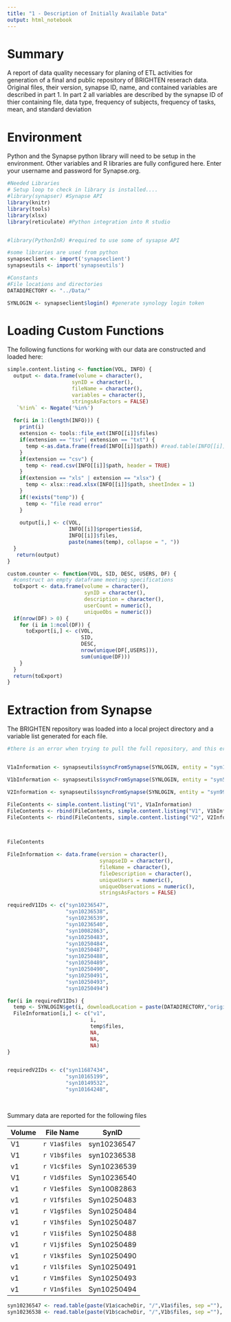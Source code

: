 ```yaml
---
title: "1 - Description of Initially Available Data"
output: html_notebook
---
```


# Summary

A report of data quality necessary for planing of ETL activities for generation of a final and public repository of BRIGHTEN reserach data. Original files, their version, synapse ID, name, and contained variables are described in part 1. In part 2 all variables are described by the synapse ID of thier containing file, data type, frequency of subjects, frequency of tasks, mean, and standard deviation

# Environment

Python and the Synapse python library will need to be setup in the environment. Other variables and R libraries are fully configured here. Enter your username and password for Synapse.org.

```r
#Needed Libraries 
# Setup loop to check in library is installed....
#library(synapser) #Synapse API
library(knitr)
library(tools)
library(xlsx)
library(reticulate) #Python integration into R studio


#library(PythonInR) #required to use some of sysapse API

#some libraries are used from python
synapseclient <- import('synapseclient')
synapseutils <- import('synapseutils') 

#Constants
#File locations and directories
DATADIRECTORY <- "../Data/"

SYNLOGIN <- synapseclient$login() #generate synology login token
```

# Loading Custom Functions

The following functions for working with our data are constructed and loaded here:

```r
simple.content.listing <- function(VOL, INFO) {
  output <- data.frame(volume = character(),
                     synID = character(),
                     fileName = character(),
                     variables = character(),
                     stringsAsFactors = FALSE)
   `%!in%` <- Negate('%in%')
                    
  for(i in 1:(length(INFO))) {
    print(i)
    extension <- tools::file_ext(INFO[[i]]$files)
    if(extension == "tsv"| extension == "txt") {
      temp <-as.data.frame(fread(INFO[[i]]$path)) #read.table(INFO[[i]]$path, sep = "\t",  header = TRUE)
    }
    if(extension == "csv") {
      temp <- read.csv(INFO[[i]]$path, header = TRUE)
    }
    if(extension == "xls" | extension == "xlsx") {
      temp <- xlsx::read.xlsx(INFO[[i]]$path, sheetIndex = 1)
    }  
    if(!exists("temp")) {
      temp <- "file read error"
    }
    
    output[i,] <- c(VOL,
                    INFO[[i]]$properties$id,
                    INFO[[i]]$files,
                    paste(names(temp), collapse = ", "))
  }
   return(output)
}

custom.counter <- function(VOL, SID, DESC, USERS, DF) {
  #construct an empty dataframe meeting specifications
  toExport <- data.frame(volume = character(),
                         synID = character(),
                         description = character(),
                         userCount = numeric(),
                         uniqueObs = numeric())
  if(nrow(DF) > 0) {
    for (i in 1:ncol(DF)) {
      toExport[i,] <- c(VOL, 
                        SID,
                        DESC,
                        nrow(unique(DF[,USERS])),
                        sum(unique(DF)))
    }
  }
  return(toExport)
}

```

# Extraction from Synapse

The BRIGHTEN repository was loaded into a local project directory and a variable list generated for each file.

```r

#there is an error when trying to pull the full repository, and this error is repeated when trying to pull just the V1 directory and its subdirectories. More specicifcally, it appears that hte bulk data pull throws an error when encountering WIKI files, as is found in the analysis directory. Skipping this directory (putting from the other two directories under V1) bypasses this problem.


V1aInformation <- synapseutils$syncFromSynapse(SYNLOGIN, entity = "syn10236537", path = paste(DATADIRECTORY,"original/V1/", sep = "") )

V1bInformation <- synapseutils$syncFromSynapse(SYNLOGIN, entity = "syn5908558", path = paste(DATADIRECTORY,"original/V1/", sep = "") )

V2Information <- synapseutils$syncFromSynapse(SYNLOGIN, entity = "syn9952129", path = paste(DATADIRECTORY,"original/V2/", sep = "") )

FileContents <- simple.content.listing("V1", V1aInformation)
FileContents <- rbind(FileContents, simple.content.listing("V1", V1bInformation))
FileContents <- rbind(FileContents, simple.content.listing("V2", V2Information))
      


FileContents


```




```r

FileInformation <- data.frame(version = character(),
                              synapseID = character(),
                              fileName = character(),
                              fileDescription = character(),
                              uniqueUsers = numeric(),
                              uniqueObservations = numeric(),
                              stringsAsFactors = FALSE)

requiredV1IDs <- c("syn10236547",
                   "syn10236538",
                   "syn10236539",
                   "syn10236540",
                   "syn10082863",
                   "syn10250483", 
                   "syn10250484", 
                   "syn10250487", 
                   "syn10250488", 
                   "syn10250489", 
                   "syn10250490", 
                   "syn10250491", 
                   "syn10250493", 
                   "syn10250494")

for(i in requiredV1IDs) {
  temp <- SYNLOGIN$get(i, downloadLocation = paste(DATADIRECTORY,"original/V1/", sep = ""))
  FileInformation[i,] <- c("v1",
                           i,
                           temp$files,
                           NA,
                           NA,
                           NA)
}


requiredV2IDs <- c("syn11687434",
                   "syn10165199",
                   "syn10149532",
                   "syn10164248",
                   
                   

```

Summary data are reported for the following files

Volume |File Name              | SynID        
-------|-----------------------|-------------
V1     |`r V1a$files`          |syn10236547
V1     |`r V1b$files`          |syn10236538
v1     |`r V1c$files`          |Syn10236539
V1     |`r V1d$files`          |Syn10236540
v1     |`r V1e$files`          |Syn10082863
v1     |`r V1f$files`          |Syn10250483
v1     |`r V1g$files`          |Syn10250484
v1     |`r V1h$files`          |Syn10250487
v1     |`r V1i$files`          |Syn10250488
v1     |`r V1j$files`          |Syn10250489
v1     |`r V1k$files`          |Syn10250490
v1     |`r V1l$files`          |Syn10250491
v1     |`r V1m$files`          |Syn10250493
v1     |`r V1n$files`          |Syn10250494

```r
syn10236547 <- read.table(paste(V1a$cacheDir, "/",V1a$files, sep =""), header = TRUE)
syn10236538 <- read.table(paste(V1b$cacheDir, "/",V1b$files, sep =""), header = TRUE)
```



